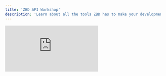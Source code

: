 ```yaml
---
title: 'ZBD API Workshop'
description: 'Learn about all the tools ZBD has to make your development experience great.'
---
```


<iframe
  className="w-full aspect-video rounded-lg"
  src="https://www.youtube.com/embed/uin1P8lo4I8"
  title="ZBD Dev - ZBD API Workshop"
  frameborder="0"
  allow="accelerometer; fullscreen; autoplay; clipboard-write; encrypted-media; gyroscope; picture-in-picture"
  allowfullscreen
></iframe>